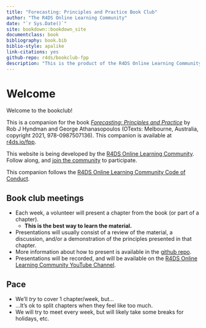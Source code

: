 ```yaml
--- 
title: "Forecasting: Principles and Practice Book Club"
author: "The R4DS Online Learning Community"
date: "`r Sys.Date()`"
site: bookdown::bookdown_site
documentclass: book
bibliography: book.bib
biblio-style: apalike
link-citations: yes
github-repo: r4ds/bookclub-fpp
description: "This is the product of the R4DS Online Learning Community's Forecasting: Principles and Practice Book Club."
---
```


# Welcome {-}

Welcome to the bookclub! 

This is a companion for the book [_Forecasting: Principles and Practice_](https://otexts.com/fpp3/) by Rob J Hyndman and George Athanasopoulos (OTexts: Melbourne, Australia, copyright 2021, 978-0987507136).
This companion is available at [r4ds.io/fpp](https://r4ds.io/fpp).

This website is being developed by the [R4DS Online Learning Community](https://rfordatasci.com). Follow along, and [join the community](https://r4ds.io/join) to participate.

This companion follows the [R4DS Online Learning Community Code of Conduct](https://r4ds.io/conduct).

## Book club meetings {-}

- Each week, a volunteer will present a chapter from the book (or part of a chapter).
  - **This is the best way to learn the material.**
- Presentations will usually consist of a review of the material, a discussion, and/or a demonstration of the principles presented in that chapter.
- More information about how to present is available in the [github repo](https://github.com/r4ds/bookclub-fpp).
- Presentations will be recorded, and will be available on the [R4DS Online Learning Community YouTube Channel](https://r4ds.io/youtube).

## Pace {-}

- We'll _try_ to cover 1 chapter/week, but...
- ...It's ok to split chapters when they feel like too much.
- We will try to meet every week, but will likely take some breaks for holidays, etc.
